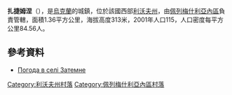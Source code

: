 {{coord|49|42|44|N|24|29|3|E|scale:100000|display=title}}

'''扎捷姆涅'''（{{lang-uk|Затемне}}），是[[烏克蘭|烏克蘭]]的城鎮，位於該國西部[[利沃夫州|利沃夫州]]，由[[佩列梅什利亞內區|佩列梅什利亞內區]]負責管轄，面積1.36平方公里，海拔高度313米，2001年人口115，人口密度每平方公里84.56人。

==參考資料==
* [http://weather.in.ua/ua/l'vovskaja/8651 Погода в селі Затемне] {{Wayback|url=http://weather.in.ua/ua/l'vovskaja/8651 |date=20160305101920 }}

[[Category:利沃夫州村落|Category:利沃夫州村落]]
[[Category:佩列梅什利亞內區村落|Category:佩列梅什利亞內區村落]]


{{Lviv-geo-stub}}
